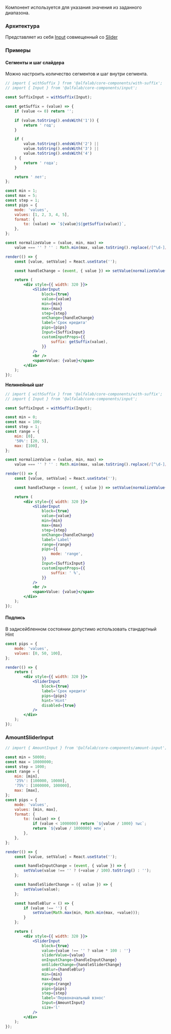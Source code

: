 Компонент используется для указания значения из заданного диапазона.

### Архитектура

Представляет из себя [Input](/docs/компоненты-инпуты-input--input) совмещенный со [Slider](/docs/компоненты-контролы-slider--slider)

### Примеры

#### Сегменты и шаг слайдера

Можно настроить количество сегментов и шаг внутри сегмента.

```jsx live
// import { withSuffix } from '@alfalab/core-components/with-suffix';
// import { Input } from '@alfalab/core-components/input';

const SuffixInput = withSuffix(Input);

const getSuffix = (value) => {
    if (value <= 0) return '';

    if (value.toString().endsWith('1')) {
        return ' год';
    }

    if (
        value.toString().endsWith('2') ||
        value.toString().endsWith('3') ||
        value.toString().endsWith('4')
    ) {
        return ' года';
    }

    return ' лет';
};

const min = 1;
const max = 5;
const step = 1;
const pips = {
    mode: 'values',
    values: [1, 2, 3, 4, 5],
    format: {
        to: (value) => `${value}${getSuffix(value)}`,
    },
};

const normalizeValue = (value, min, max) =>
    value === '' ? '' : Math.min(max, value.toString().replace(/[^\d-]/g, ''));

render(() => {
    const [value, setValue] = React.useState('');

    const handleChange = (event, { value }) => setValue(normalizeValue(value, min, max));

    return (
        <div style={{ width: 320 }}>
            <SliderInput
                block={true}
                value={value}
                min={min}
                max={max}
                step={step}
                onChange={handleChange}
                label='Срок кредита'
                pips={pips}
                Input={SuffixInput}
                customInputProps={{
                    suffix: getSuffix(value),
                }}
            />
            <br />
            <span>Value: {value}</span>
        </div>
    );
});
```

**Нелинейный шаг**

```jsx live
// import { withSuffix } from '@alfalab/core-components/with-suffix';
// import { Input } from '@alfalab/core-components/input';

const SuffixInput = withSuffix(Input);

const min = 0;
const max = 100;
const step = 1;
const range = {
    min: [0],
    '50%': [20, 5],
    max: [100],
};

const normalizeValue = (value, min, max) =>
    value === '' ? '' : Math.min(max, value.toString().replace(/[^\d-]/g, ''));

render(() => {
    const [value, setValue] = React.useState('');

    const handleChange = (event, { value }) => setValue(normalizeValue(value, min, max));

    return (
        <div style={{ width: 320 }}>
            <SliderInput
                block={true}
                value={value}
                min={min}
                max={max}
                step={step}
                onChange={handleChange}
                label='Label'
                range={range}
                pips={{
                    mode: 'range',
                }}
                Input={SuffixInput}
                customInputProps={{
                    suffix: ' %',
                }}
            />
            <br />
            <span>Value: {value}</span>
        </div>
    );
});
```

#### Подпись

В задисейбленном состоянии допустимо использовать стандартный Hint

```jsx live
const pips = {
    mode: 'values',
    values: [0, 50, 100],
};

render(() => {
    return (
        <div style={{ width: 320 }}>
            <SliderInput
                block={true}
                label='Срок кредита'
                pips={pips}
                hint='Hint'
                disabled={true}
            />
        </div>
    );
});
```

### AmountSliderInput

```jsx live
// import { AmountInput } from '@alfalab/core-components/amount-input';

const min = 50000;
const max = 10000000;
const step = 1000;
const range = {
    min: [min],
    '25%': [100000, 10000],
    '75%': [1000000, 100000],
    max: [max],
};
const pips = {
    mode: 'values',
    values: [min, max],
    format: {
        to: (value) => {
            if (value < 1000000) return `${value / 1000} тыс`;
            return `${value / 1000000} млн`;
        },
    },
};

render(() => {
    const [value, setValue] = React.useState('');

    const handleInputChange = (event, { value }) => {
        setValue(value !== '' ? (+value / 100).toString() : '');
    };

    const handleSliderChange = ({ value }) => {
        setValue(value);
    };

    const handleBlur = () => {
        if (value !== '') {
            setValue(Math.max(min, Math.min(max, +value)));
        }
    };

    return (
        <div style={{ width: 320 }}>
            <SliderInput
                block={true}
                value={value !== '' ? value * 100 : ''}
                sliderValue={value}
                onInputChange={handleInputChange}
                onSliderChange={handleSliderChange}
                onBlur={handleBlur}
                min={min}
                max={max}
                range={range}
                pips={pips}
                step={step}
                label='Первоначальный взнос'
                Input={AmountInput}
                size='l'
            />
        </div>
    );
});
```
